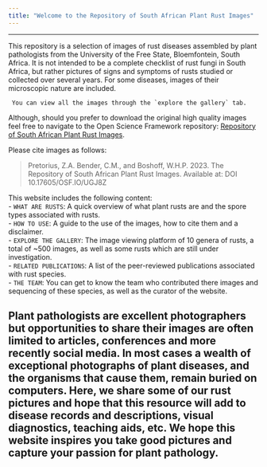 ```yaml
---
title: "Welcome to the Repository of South African Plant Rust Images"
---
```


----

This repository is a selection of images of rust diseases assembled by plant pathologists from the University of the Free State, Bloemfontein, South Africa. It is not intended to be a complete checklist of rust fungi in South Africa, but rather pictures of signs and symptoms of rusts studied or collected over several years. For some diseases, images of their microscopic nature are included.  


~~~
 You can view all the images through the `explore the gallery` tab.
~~~


Although, should you prefer to download the original high quality images feel free to navigate to the Open Science Framework repository: [Repository of South African Plant Rust Images](https://osf.io/UGJ8Z/). 


Please cite images as follows: 

>Pretorius, Z.A. Bender, C.M., and Boshoff, W.H.P. 2023. The Repository of South African Plant Rust Images. Available at: DOI 10.17605/OSF.IO/UGJ8Z


This website includes the following content:  
- `WHAT ARE RUSTS`: A quick overview of what plant rusts are and the spore types associated with rusts.  
- `HOW TO USE`: A guide to the use of the images, how to cite them and a disclaimer.  
- `EXPLORE THE GALLERY`: The image viewing platform of 10 genera of rusts, a total of ~500 images, as well as some rusts which are still under investigation.  
- `RELATED PUBLICATIONS`: A list of the peer-reviewed publications associated with rust species.  
- `THE TEAM`: You can get to know the team who contributed there images and sequencing of these species, as well as the curator of the website.  


Plant pathologists are excellent photographers but opportunities to share their images are often limited to articles, conferences and more recently social media. In most cases a wealth of exceptional photographs of plant diseases, and the organisms that cause them, remain buried on computers. Here, we share some of our rust pictures and hope that this resource will add to disease records and descriptions, visual diagnostics, teaching aids, etc. We hope this website inspires you take good pictures and capture your passion for plant pathology.
----
